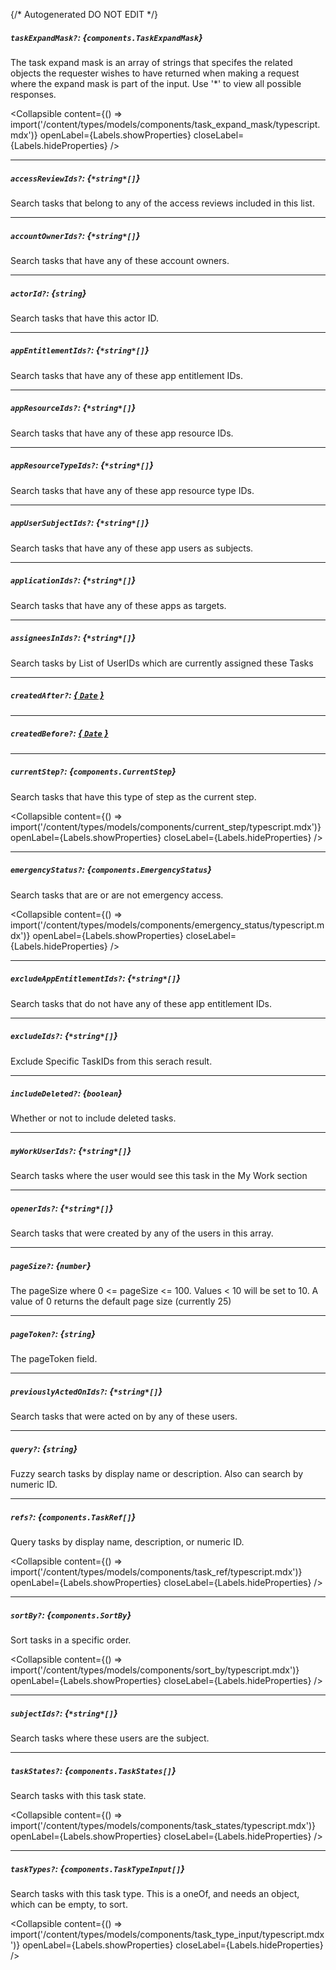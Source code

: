 {/* Autogenerated DO NOT EDIT  */}

##### `taskExpandMask?`: *{`components.TaskExpandMask`}*
The task expand mask is an array of strings that specifes the related objects the requester wishes to have returned when making a request where the expand mask is part of the input. Use '\*' to view all possible responses.

<Collapsible content={() => import('/content/types/models/components/task_expand_mask/typescript.mdx')} openLabel={Labels.showProperties} closeLabel={Labels.hideProperties} />


---
##### `accessReviewIds?`: *{`*string*[]`}*
Search tasks that belong to any of the access reviews included in this list.

---
##### `accountOwnerIds?`: *{`*string*[]`}*
Search tasks that have any of these account owners.

---
##### `actorId?`: *{`string`}*
Search tasks that have this actor ID.

---
##### `appEntitlementIds?`: *{`*string*[]`}*
Search tasks that have any of these app entitlement IDs.

---
##### `appResourceIds?`: *{`*string*[]`}*
Search tasks that have any of these app resource IDs.

---
##### `appResourceTypeIds?`: *{`*string*[]`}*
Search tasks that have any of these app resource type IDs.

---
##### `appUserSubjectIds?`: *{`*string*[]`}*
Search tasks that have any of these app users as subjects.

---
##### `applicationIds?`: *{`*string*[]`}*
Search tasks that have any of these apps as targets.

---
##### `assigneesInIds?`: *{`*string*[]`}*
Search tasks by  List of UserIDs which are currently assigned these Tasks

---
##### `createdAfter?`: [*{ `Date` }*](https://developer.mozilla.org/en-US/docs/Web/JavaScript/Reference/Global_Objects/Date)

---
##### `createdBefore?`: [*{ `Date` }*](https://developer.mozilla.org/en-US/docs/Web/JavaScript/Reference/Global_Objects/Date)

---
##### `currentStep?`: *{`components.CurrentStep`}*
Search tasks that have this type of step as the current step.

<Collapsible content={() => import('/content/types/models/components/current_step/typescript.mdx')} openLabel={Labels.showProperties} closeLabel={Labels.hideProperties} />


---
##### `emergencyStatus?`: *{`components.EmergencyStatus`}*
Search tasks that are or are not emergency access.

<Collapsible content={() => import('/content/types/models/components/emergency_status/typescript.mdx')} openLabel={Labels.showProperties} closeLabel={Labels.hideProperties} />


---
##### `excludeAppEntitlementIds?`: *{`*string*[]`}*
Search tasks that do not have any of these app entitlement IDs.

---
##### `excludeIds?`: *{`*string*[]`}*
Exclude Specific TaskIDs from this serach result.

---
##### `includeDeleted?`: *{`boolean`}*
Whether or not to include deleted tasks.

---
##### `myWorkUserIds?`: *{`*string*[]`}*
Search tasks where the user would see this task in the My Work section

---
##### `openerIds?`: *{`*string*[]`}*
Search tasks that were created by any of the users in this array.

---
##### `pageSize?`: *{`number`}*
The pageSize where 0 \<\= pageSize \<\= 100. Values \< 10 will be set to 10. A value of 0 returns the default page size (currently 25)

---
##### `pageToken?`: *{`string`}*
The pageToken field.

---
##### `previouslyActedOnIds?`: *{`*string*[]`}*
Search tasks that were acted on by any of these users.

---
##### `query?`: *{`string`}*
Fuzzy search tasks by display name or description. Also can search by numeric ID.

---
##### `refs?`: *{`components.TaskRef[]`}*
Query tasks by display name, description, or numeric ID.

<Collapsible content={() => import('/content/types/models/components/task_ref/typescript.mdx')} openLabel={Labels.showProperties} closeLabel={Labels.hideProperties} />


---
##### `sortBy?`: *{`components.SortBy`}*
Sort tasks in a specific order.

<Collapsible content={() => import('/content/types/models/components/sort_by/typescript.mdx')} openLabel={Labels.showProperties} closeLabel={Labels.hideProperties} />


---
##### `subjectIds?`: *{`*string*[]`}*
Search tasks where these users are the subject.

---
##### `taskStates?`: *{`components.TaskStates[]`}*
Search tasks with this task state.

<Collapsible content={() => import('/content/types/models/components/task_states/typescript.mdx')} openLabel={Labels.showProperties} closeLabel={Labels.hideProperties} />


---
##### `taskTypes?`: *{`components.TaskTypeInput[]`}*
Search tasks with this task type. This is a oneOf, and needs an object, which can be empty, to sort.

<Collapsible content={() => import('/content/types/models/components/task_type_input/typescript.mdx')} openLabel={Labels.showProperties} closeLabel={Labels.hideProperties} />



